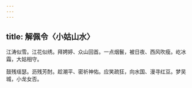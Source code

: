 ```yaml
---
---
---
```

title: 解佩令〈小姑山水〉
---



江涛似雪。江花似绣。拜娉婷、众山回首。一点烟鬟，被日夜、西风吹瘦。屹冰霜，大姑相守。

鼓残瑶瑟。沥残芳酎。趁潮平、密祈神佑。应笑疏狂，向水国、漫寻红豆。梦吴城，小龙女否。